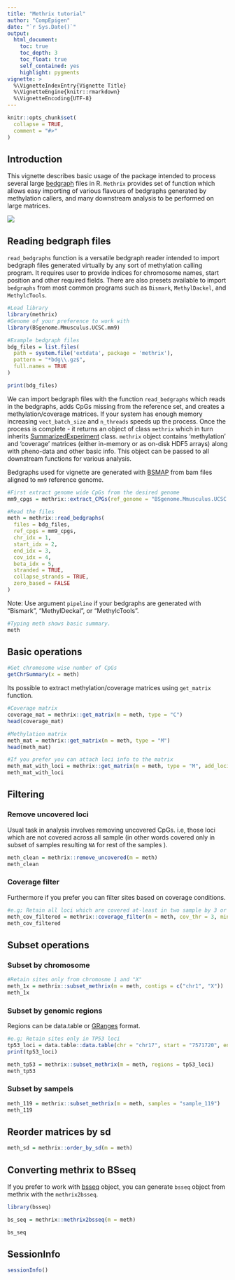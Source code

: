 ```yaml
---
title: "Methrix tutorial"
author: "CompEpigen"
date: "`r Sys.Date()`"
output: 
  html_document:
    toc: true
    toc_depth: 3
    toc_float: true
    self_contained: yes
    highlight: pygments
vignette: >
  %\VignetteIndexEntry{Vignette Title}
  %\VignetteEngine{knitr::rmarkdown}
  %\VignetteEncoding{UTF-8}
---
```


```r
knitr::opts_chunk$set(
  collapse = TRUE,
  comment = "#>"
)
```

## Introduction
This vignette describes basic usage of the package intended to process several large [bedgraph](https://genome.ucsc.edu/goldenPath/help/bedgraph.html) files in R. `Methrix` provides set of function which allows easy importing of various flavours of bedgraphs generated by methylation callers, and many downstream analysis to be performed on large matrices.

![](overview.png)

## Reading bedgraph files
`read_bedgraphs` function is a versatile bedgraph reader intended to import bedgraph files generated virtually by any sort of methylation calling program. It requires user to provide indices for chromosome names, start position and other required fields. There are also presets available to import `bedgraphs` from most common programs such as `Bismark`, `MethylDackel`, and `MethylcTools`.

```r
#Load library
library(methrix)
#Genome of your preference to work with
library(BSgenome.Mmusculus.UCSC.mm9) 
```


```r
#Example bedgraph files
bdg_files = list.files(
  path = system.file('extdata', package = 'methrix'),
  pattern = "*bdg\\.gz$",
  full.names = TRUE
)

print(bdg_files)
```

We can import bedgraph files with the function `read_bedgraphs` which reads in the bedgraphs, adds CpGs missing from the reference set, and creates a methylation/coverage matrices. If your system has enough memory increasing `vect_batch_size` and `n_threads` speeds up the process. Once the process is complete - it returns an object of class `methrix` which in turn inherits [SummarizedExperiment](https://bioconductor.org/packages/release/bioc/vignettes/SummarizedExperiment/inst/doc/SummarizedExperiment.html) class. `methrix` object contains 'methylation' and 'coverage' matrices (either in-memory or as on-disk HDF5 arrays) along with pheno-data and other basic info. This object can be passed to all downstream functions for various analysis.

Bedgraphs used for vignette are generated with [BSMAP](https://bmcbioinformatics.biomedcentral.com/articles/10.1186/1471-2105-10-232) from bam files aligned to `mm9` reference genome. 

```r
#First extract genome wide CpGs from the desired genome
mm9_cpgs = methrix::extract_CPGs(ref_genome = "BSgenome.Mmusculus.UCSC.mm9", bored = FALSE)
```

```r
#Read the files
meth = methrix::read_bedgraphs(
  files = bdg_files,
  ref_cpgs = mm9_cpgs,
  chr_idx = 1,
  start_idx = 2,
  end_idx = 3,
  cov_idx = 4,
  beta_idx = 5,
  stranded = TRUE,
  collapse_strands = TRUE,
  zero_based = FALSE
)
```

Note: Use argument `pipeline` if your bedgraphs are generated with "Bismark", "MethylDeckal", or "MethylcTools".

```r
#Typing meth shows basic summary.
meth
```

## Basic operations
```r
#Get chromosome wise number of CpGs
getChrSummary(x = meth)
```

Its possible to extract methylation/coverage matrices using `get_matrix` function.
```r
#Coverage matrix
coverage_mat = methrix::get_matrix(m = meth, type = "C")
head(coverage_mat)
```

```r
#Methylation matrix
meth_mat = methrix::get_matrix(m = meth, type = "M")
head(meth_mat)
```

```r
#If you prefer you can attach loci info to the matrix
meth_mat_with_loci = methrix::get_matrix(m = meth, type = "M", add_loci = TRUE)
meth_mat_with_loci
```

## Filtering
### Remove uncovered loci
Usual task in analysis involves removing uncovered CpGs. i.e, those loci which are not covered across all sample (in other words covered only in subset of samples resulting `NA` for rest of the samples ).
```r
meth_clean = methrix::remove_uncovered(m = meth)
meth_clean
```

### Coverage filter
Furthermore if you prefer you can filter sites based on coverage conditions.
```r
#e.g; Retain all loci which are covered at-least in two sample by 3 or more reads
meth_cov_filtered = methrix::coverage_filter(m = meth, cov_thr = 3, min_samples = 2, n_threads = 3)
meth_cov_filtered
```

## Subset operations
### Subset by chromosome
```r
#Retain sites only from chromosme 1 and "X"
meth_1x = methrix::subset_methrix(m = meth, contigs = c("chr1", "X"))
meth_1x
```

### Subset by genomic regions
Regions can be data.table or [GRanges](https://kasperdanielhansen.github.io/genbioconductor/html/GenomicRanges_GRanges.html#granges) format.
```r
#e.g; Retain sites only in TP53 loci 
tp53_loci = data.table::data.table(chr = "chr17", start = "7571720", end = "7590868")
print(tp53_loci)

meth_tp53 = methrix::subset_methrix(m = meth, regions = tp53_loci)
meth_tp53
```

### Subset by sampels
```r
meth_119 = methrix::subset_methrix(m = meth, samples = "sample_119")
meth_119
```

## Reorder matrices by sd
```r
meth_sd = methrix::order_by_sd(m = meth)
```

## Converting methrix to BSseq
If you prefer to work with [bsseq](https://bioconductor.org/packages/release/bioc/vignettes/bsseq/inst/doc/bsseq.html#3_using_objects_of_class_bsseq) object, you can generate `bsseq` object from methrix with the `methrix2bsseq`. 
```r
library(bsseq)
```

```r
bs_seq = methrix::methrix2bsseq(m = meth)

bs_seq
```

## SessionInfo
```r
sessionInfo()
```

